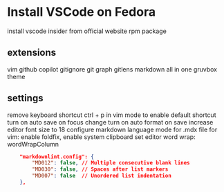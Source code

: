 # Install VSCode on Fedora

install vscode insider from official website rpm package

## extensions

vim
github copilot
gitignore
git graph
gitlens
markdown all in one
gruvbox theme

## settings

remove keyboard shortcut ctrl + p in vim mode to enable default shortcut
turn on auto save on focus change
turn on auto format on save
increase editor font size to 18
configure markdown language mode for .mdx file
for vim: enable foldfix, enable system clipboard
set editor word wrap: wordWrapColumn

```json
    "markdownlint.config": {
        "MD012": false, // Multiple consecutive blank lines
        "MD030": false, // Spaces after list markers
        "MD007": false  // Unordered list indentation
    },
```

